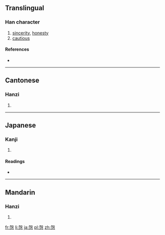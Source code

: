 {{also|悫|慤}}
==Translingual==

===Han character===
{{Han char|rn=61|rad=心|as=10|sn=14|four=4733<sub>4</sub>|canj=土水心 (GEP), X土水心 (XGEP)}}

# [[sincerity]], [[honesty]]
# [[cautious]]

====References====
* {{Han ref|kx=0396.090|dkj=10983|dj=0734.160|hdz=42333.030|uh=6128|ud=24872|bh=E1C3|bd=57795}}

----

==Cantonese==

===Hanzi===
{{yue-hanzi|jyut=|y=kok3|sim=悫}}

# {{defn|lang=yue|sort=心10}}

----

==Japanese==

===Kanji===
{{ja-kanji|grade=|rs=心10}}

# {{defn|lang=ja|sort=心10}}

====Readings====
* {{ja-readings|on=[[かく]] (kaku)|kun=[[つつしむ]] (tsutsushimu)}}

----

==Mandarin==

===Hanzi===
{{cmn-hanzi|sim=悫|pin=[[què]] ([[que4]])|wg=ch'üeh<sup>4</sup>}}

# {{defn|lang=cmn|sort=心10}}

[[fr:愨]]
[[li:愨]]
[[ja:愨]]
[[pl:愨]]
[[zh:愨]]